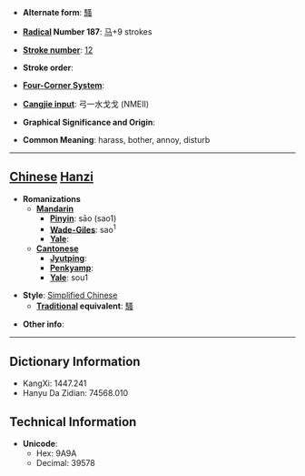 * '''Alternate form''': [[騷]]

* '''[[Wiktionary:Chinese radical index| Radical]] Number 187''': [[Wiktionary:Chinese radical index 马|马]]+9 strokes

* '''[[Wiktionary:Chinese total strokes index|Stroke number]]''': [[Wiktionary:Chinese total strokes index 12|12]]

* '''Stroke order''': 

* '''[[Wiktionary:Chinese four corner index|Four-Corner System]]''': 

* '''[[Wiktionary:Chinese Cangjie index|Cangjie input]]''': 弓一水戈戈 (NMEII)

* '''Graphical Significance and Origin''': 

* '''Common Meaning''': harass, bother, annoy, disturb

----

== [[Chinese]] [[Hanzi]] ==

* '''Romanizations'''
** '''[[Mandarin]]'''
*** '''[[Pinyin]]''': sāo (sao1)
*** '''[[Wade-Giles]]''': sao<sup>1</sup>
*** '''[[Yale]]''': 
** '''[[Cantonese]]'''
*** '''[[Jyutping]]''':
*** '''[[Penkyamp]]''': 
*** '''[[Yale]]''': sou1

* '''Style''': [[Simplified Chinese]] 
** '''[[Traditional Chinese|Traditional]] equivalent''': [[騷]]

* '''Other info''': 

----

== Dictionary Information ==

* KangXi: 1447.241
* Hanyu Da Zidian: 74568.010

== Technical Information ==

* '''Unicode''':
** Hex: 9A9A
** Decimal: 39578